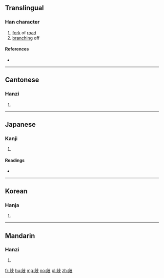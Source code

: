 {{also|岐}}
==Translingual==

===Han character===
{{Han char|rn=77|rad=止|as=04|sn=8|four=24147|canj=YMJE|ids=⿰止支}}

# [[fork]] of [[road]]
# [[branch]]ing off

====References====
* {{Han ref|kx=0576.020|dkj=16275|dj=0966.020|hdz=21440.050|uh=6B67|ud=27495|bh=AA5B|bd=43611}}

----

==Cantonese==

===Hanzi===
{{yue-hanzi|jyut=[[kei4]]|y=kei4}}

# {{defn|lang=yue|sort=止04}}

----

==Japanese==

===Kanji===
{{ja-kanji|grade=|rs=止04}}

# {{defn|lang=ja|sort=止04}}

====Readings====
* {{ja-readings|on=[[き]] (ki), [[ぎ]] (gi)|kun=[[ゆび]] (yubi), [[わかれる]] (wakareru)}}

----

==Korean==

===Hanja===
{{ko-hanja|hangeul=기|eumhun=|rv=gi|mr=ki|y=ki}}

# {{defn|lang=ko|sort=止04}}

----

==Mandarin==

===Hanzi===
{{cmn-hanzi|pin=[[qí]] ([[qi2]])|wg=ch'i<sup>2</sup>}}

# {{defn|lang=cmn|sort=止04}}

[[fr:歧]]
[[hu:歧]]
[[mg:歧]]
[[no:歧]]
[[pl:歧]]
[[zh:歧]]